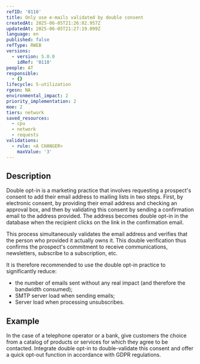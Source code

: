 ```yaml
---
refID: '0110'
title: Only use e-mails validated by double consent
createdAt: 2025-06-05T21:26:02.957Z
updatedAt: 2025-06-05T21:27:19.099Z
language: en
published: false
refType: RWEB
versions:
  - version: 5.0.0
    idRef: '0110'
people: AT
responsible:
  - {}
lifecycle: 5-utilization
rgesn: NA
environmental_impact: 2
priority_implementation: 2
moe: 2
tiers: network
saved_resources:
  - cpu
  - network
  - requests
validations:
  - rule: <A CHANGER>
    maxValue: '3'
---
```


## Description

Double opt-in is a marketing practice that involves requesting a prospect's consent to add their email address to mailing lists in two steps. First, by electronic consent, by providing their email address and checking an approval box, and then by validating this consent by sending a confirmation email to the address provided. The address becomes double opt-in in the database when the recipient clicks on the link in the confirmation email.

This process simultaneously validates the email address and verifies that the person who provided it actually owns it. This double verification thus confirms the prospect's commitment to receive communications, newsletters, subscribe to a subscription, etc.

It is therefore recommended to use the double opt-in practice to significantly reduce:

* the number of emails sent without any real impact (and therefore the bandwidth consumed);
* SMTP server load when sending emails;
* Server load when processing unsubscribes.

## Example

In the case of a telephone operator or a bank, give customers the choice from a catalog of products or services for which they agree to be contacted. Integrate double opt-in to double-validate this consent and offer a quick opt-out function in accordance with GDPR regulations.
